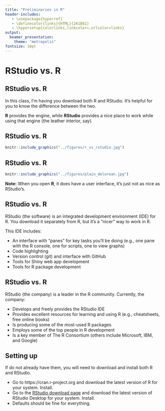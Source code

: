```yaml
---
title: "Preliminaries in R"
header-includes:
   - \usepackage{hyperref}
   - \definecolor{links}{HTML}{2A1B81}
   - \hypersetup{colorlinks,linkcolor=,urlcolor=links}
output: 
  beamer_presentation:
    theme: "metropolis"
fontsize: 10pt
---
```


# RStudio vs. R

## RStudio vs. R

In this class, I'm having you download both R and RStudio. It's helpful for you 
to know the difference between the two. 

**R** provides the engine, while **RStudio** provides a nice place to work 
while using that engine (the leather interior, say). 

## RStudio vs. R

```r
knitr::include_graphics("../figures/r_vs_rstudio.jpg")
```

## RStudio vs. R

```r
knitr::include_graphics("../figures/plain_delorean.jpg")
```

**Note:** When you open **R**, it does have a user interface, it's just not 
as nice as RStudio's.

## RStudio vs. R

RStudio (the software) is an integrated development environment (IDE) for R. You
download it separately from R, but it's a "nicer" way to work in R.

\bigskip

This IDE includes: 

- An interface with "panes" for key tasks you'll be doing (e.g., one pane with
the R console, one for scripts, one to view graphs)
- Code highlighting
- Version control (git) and interface with GitHub
- Tools for Shiny web app development
- Tools for R package development

## RStudio vs. R

RStudio (the company) is a leader in the R community. Currently, the company:

- Develops and freely provides the RStudio IDE
- Provides excellent resources for learning and using R (e.g., cheatsheets, free
online books)
- Is producing some of the most-used R packages 
- Employs some of the top people in R development
- Is a key member of The R Consortium (others include Microsoft, IBM, and Google)

## Setting up

If do not already have them, you will need to download and install both R and RStudio. 

- Go to https://cran.r-project.org and download the latest version of R for your system. Install.
- Go to the [RStudio download page](https://www.rstudio.com/products/rstudio/download/) and download the latest version of RStudio Desktop for your system. Install. 
- Defaults should be fine for everything.

